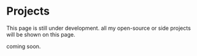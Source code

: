 

# Projects

This page is still under development. all my open-source or side projects will be shown on this page.

coming soon.

<div className="h-32"/>

